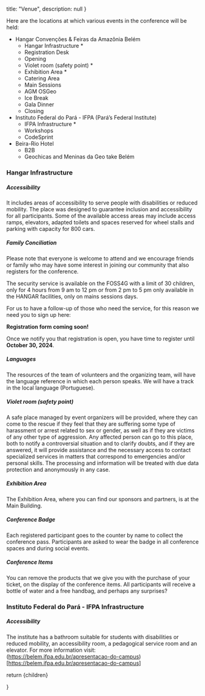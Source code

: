 
  title: "Venue",
  description: null
}

Here are the locations at which various events in the conference will be held:

- Hangar Convenções & Feiras da Amazônia Belém
  - Hangar Infrastructure *
  - Registration Desk
  - Opening
  - Violet room (safety point) *
  - Exhibition Area *
  - Catering Area
  - Main Sessions
  - AGM OSGeo
  - Ice Break
  - Gala Dinner
  - Closing
- Instituto Federal do Pará - IFPA (Pará’s Federal Institute)
  - IFPA Infrastructure *
  - Workshops
  - CodeSprint
- Beira-Rio Hotel
  - B2B
  - Geochicas and Meninas da Geo take Belém

### Hangar Infrastructure

##### Accessibility

It includes areas of accessibility to serve people with disabilities or reduced mobility. The place was designed to guarantee inclusion and accessibility for all participants. Some of the available access areas may include access ramps, elevators, adapted toilets and spaces reserved for wheel stalls and parking with capacity for 800 cars.

##### Family Conciliation

Please note that everyone is welcome to attend and we encourage friends or family who may have some interest in joining our community that also registers for the conference.

The security service is available on the FOSS4G with a limit of 30 children, only for 4 hours from 9 am to 12 pm or from 2 pm to 5 pm only available in the HANGAR facilities, only on mains sessions days.

For us to have a follow-up of those who need the service, for this reason we need you to sign up here:

**Registration form coming soon!**

Once we notify you that registration is open, you have time to register until **October 30, 2024**.

##### Languages

The resources of the team of volunteers and the organizing team, will have the language reference in which each person speaks.
We will have a track in the local language (Portuguese).

##### Violet room (safety point)

A safe place managed by event organizers will be provided, where they can come to the rescue if they feel that they are suffering some type of harassment or arrest related to sex or gender, as well as if they are victims of any other type of aggression. Any affected person can go to this place, both to notify a controversial situation and to clarify doubts, and if they are answered, it will provide assistance and the necessary access to contact specialized services in matters that correspond to emergencies and/or personal skills.
The processing and information will be treated with due data protection and anonymously in any case.

##### Exhibition Area

The Exhibition Area, where you can find our sponsors and partners, is at the Main Building.

##### Conference Badge

Each registered participant goes to the counter by name to collect the conference pass. Participants are asked to wear the badge in all conference spaces and during social events.

##### Conference Items

You can remove the products that we give you with the purchase of your ticket, on the display of the conference items. All participants will receive a bottle of water and a free handbag, and perhaps any surprises?

### Instituto Federal do Pará - IFPA Infrastructure

##### Accessibility

The institute has a bathroom suitable for students with disabilities or reduced mobility, an accessibility room, a pedagogical service room and an elevator. For more information visit: (https://belem.ifpa.edu.br/apresentacao-do-campus)[https://belem.ifpa.edu.br/apresentacao-do-campus]

  return <MdxLayout metadata={metadata}>{children}</MdxLayout>


}
